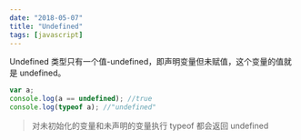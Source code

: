 ```yaml
---
date: "2018-05-07"
title: "Undefined"
tags: [javascript]
---
```


Undefined 类型只有一个值-undefined，即声明变量但未赋值，这个变量的值就是 undefined。

```javascript
var a;
console.log(a == undefined); //true
console.log(typeof a); //"undefined"
```

> 对未初始化的变量和未声明的变量执行 typeof 都会返回 undefined
